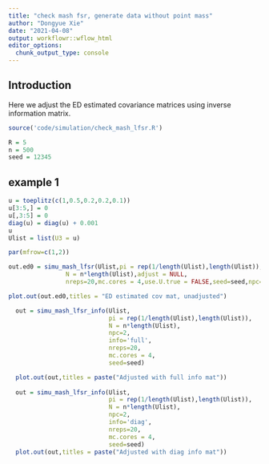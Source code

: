 ```yaml
---
title: "check mash fsr, generate data without point mass"
author: "Dongyue Xie"
date: "2021-04-08"
output: workflowr::wflow_html
editor_options:
  chunk_output_type: console
---
```



## Introduction

Here we adjust the ED estimated covariance matrices using inverse information matrix.

```r
source('code/simulation/check_mash_lfsr.R')
```

```r
R = 5
n = 500
seed = 12345
```

## example 1

```r
u = toeplitz(c(1,0.5,0.2,0.2,0.1))
u[3:5,] = 0
u[,3:5] = 0
diag(u) = diag(u) + 0.001
u
Ulist = list(U3 = u)
```




```r

par(mfrow=c(1,2))

out.ed0 = simu_mash_lfsr(Ulist,pi = rep(1/length(Ulist),length(Ulist)),
                N = n*length(Ulist),adjust = NULL,
                nreps=20,mc.cores = 4,use.U.true = FALSE,seed=seed,npc=2)

plot.out(out.ed0,titles = "ED estimated cov mat, unadjusted")

  out = simu_mash_lfsr_info(Ulist,
                            pi = rep(1/length(Ulist),length(Ulist)),
                            N = n*length(Ulist),
                            npc=2,
                            info='full',
                            nreps=20,
                            mc.cores = 4,
                            seed=seed)

  plot.out(out,titles = paste("Adjusted with full info mat"))
  
  out = simu_mash_lfsr_info(Ulist,
                            pi = rep(1/length(Ulist),length(Ulist)),
                            N = n*length(Ulist),
                            npc=2,
                            info='diag',
                            nreps=20,
                            mc.cores = 4,
                            seed=seed)
  plot.out(out,titles = paste("Adjusted with diag info mat"))



```

